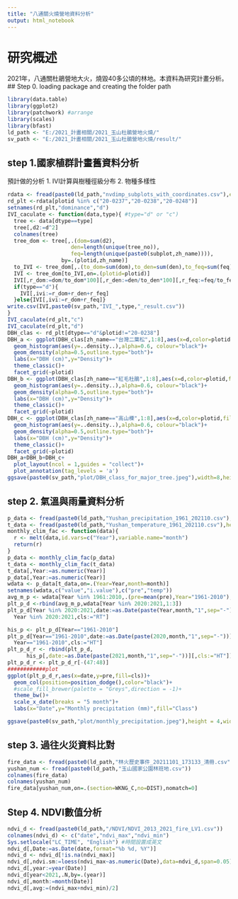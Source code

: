 ```yaml
---
title: "八通關火燒營地資料分析"
output: html_notebook
---
```

# 研究概述
2021年，八通關杜鵑營地大火，燒毀40多公頃的林地。本資料為研究計畫分析。
## Step 0. loading package and creating the folder path
```r
library(data.table)
library(ggplot2)
library(patchwork) #arrange
library(scales)
library(bfast)
ld_path <- "E:/2021_計畫相關/2021_玉山杜鵑營地火燒/"
sv_path <- "E:/2021_計畫相關/2021_玉山杜鵑營地火燒/result/"
```
## step 1.國家植群計畫舊資料分析
預計做的分析
1. IVI計算與樹種徑級分布
2. 物種多樣性 
```r
rdata <- fread(paste0(ld_path,"nvdimp_subplots_with_coordinates.csv"),encoding ="UTF-8")
rd_plt <-rdata[plotid %in% c("20-0237","20-0238","20-0248")] 
setnames(rd_plt,"dominance","d")
IVI_caculate <- function(data,type){ #type="d" or "c")
  tree <- data[dtype==type]
  tree[,d2:=d^2]
  colnames(tree)
  tree_dom <- tree[,.(dom=sum(d2),
                    den=length(unique(tree_no)),
                    feq=length(unique(paste0(subplot,zh_name)))),
                 by=.(plotid,zh_name)]
  to_IVI <- tree_dom[,.(to_dom=sum(dom),to_den=sum(den),to_feq=sum(feq)),by=.(plotid)]
  IVI <- tree_dom[to_IVI,on=.(plotid=plotid)]
  IVI[,r_dom:=dom/to_dom*100][,r_den:=den/to_den*100][,r_feq:=feq/to_feq*100]
  if(type=="d"){
    IVI[,ivi:=r_dom+r_den+r_feq]
  }else{IVI[,ivi:=r_dom+r_feq]}
write.csv(IVI,paste0(sv_path,"IVI_",type,"_result.csv"))
}
IVI_caculate(rd_plt,"c")
IVI_caculate(rd_plt,"d")
DBH_clas <- rd_plt[dtype=="d"&plotid!="20-0238"]
DBH_a <- ggplot(DBH_clas[zh_name=="台灣二葉松",1:8],aes(x=d,color=plotid,fill=plotid))+
  geom_histogram(aes(y=..density..),alpha=0.6, colour="black")+
  geom_density(alpha=0.5,outline.type="both")+
  labs(x="DBH (cm)",y="Density")+
  theme_classic()+
  facet_grid(~plotid)
DBH_b <- ggplot(DBH_clas[zh_name=="紅毛杜鵑",1:8],aes(x=d,color=plotid,fill=plotid))+
  geom_histogram(aes(y=..density..),alpha=0.6, colour="black")+
  geom_density(alpha=0.5,outline.type="both")+
  labs(x="DBH (cm)",y="Density")+
  theme_classic()+
  facet_grid(~plotid)
DBH_c <- ggplot(DBH_clas[zh_name=="高山櫟",1:8],aes(x=d,color=plotid,fill=plotid))+
  geom_histogram(aes(y=..density..),alpha=0.6, colour="black")+
  geom_density(alpha=0.5,outline.type="both")+
  labs(x="DBH (cm)",y="Density")+
  theme_classic()+
  facet_grid(~plotid) 
DBH_a+DBH_b+DBH_c+
  plot_layout(ncol = 1,guides = "collect")+
  plot_annotation(tag_levels = 'a')
ggsave(paste0(sv_path,"plot/DBH_class_for_major_tree.jpeg"),width=8,height=10,dpi=600)
```
## step 2. 氣溫與雨量資料分析
```r
p_data <- fread(paste0(ld_path,"Yushan_precipitation_1961_202110.csv"),header = TRUE)
t_data <- fread(paste0(ld_path,"Yushan_temperature_1961_202110.csv"),header = TRUE)
monthly_clim_fac <- function(data){
  r <- melt(data,id.vars=c("Year"),variable.name="month")
  return(r)
}
p_data <- monthly_clim_fac(p_data)
t_data <- monthly_clim_fac(t_data)
t_data[,Year:=as.numeric(Year)]
p_data[,Year:=as.numeric(Year)]
wdata <- p_data[t_data,on=.(Year=Year,month=month)]
setnames(wdata,c("value","i.value"),c("pre","temp"))
avg_m_p <- wdata[Year %in% 1961:2010,.(pre=mean(pre),Year="1961-2010"),by=.(month)]
plt_p_d <-rbind(avg_m_p,wdata[Year %in% 2020:2021,1:3])
plt_p_d[Year %in% 2020:2021,date:=as.Date(paste(Year,month,"1",sep="-"))][
  Year %in% 2020:2021,cls:="RT"]

his_p <- plt_p_d[Year=="1961-2010"]
plt_p_d[Year=="1961-2010",date:=as.Date(paste(2020,month,"1",sep="-"))][
  Year=="1961-2010",cls:="HT"]
plt_p_d_r <- rbind(plt_p_d,
      his_p[,date:=as.Date(paste(2021,month,"1",sep="-"))][,cls:="HT"])
plt_p_d_r <- plt_p_d_r[-(47:48)]
############plot
ggplot(plt_p_d_r,aes(x=date,y=pre,fill=cls))+
  geom_col(position=position_dodge(),color="black")+
  #scale_fill_brewer(palette = "Greys",direction = -1)+
  theme_bw()+
  scale_x_date(breaks = "5 month")+
  labs(x="Date",y="Monthly precipitation (mm)",fill="Class")

ggsave(paste0(sv_path,"plot/monthly_precipitation.jpeg"),height = 4,width=8,dpi=600)
```
## step 3. 過往火災資料比對

```r
fire_data <- fread(paste0(ld_path,"林火歷史事件_20211101_173133_清冊.csv"))
yushan_num <- fread(paste0(ld_path,"玉山國家公園林班地.csv"))
colnames(fire_data)
colnames(yushan_num)
fire_data[yushan_num,on=.(section=WKNG_C,no=DIST),nomatch=0]

```

## Step 4. NDVI數值分析
```r
ndvi_d <- fread(paste0(ld_path,"/NDVI/NDVI_2013_2021_fire_LV1.csv"))
colnames(ndvi_d) <- c("date","ndvi_max","ndvi_min") 
Sys.setlocale("LC_TIME", "English") #時間設置成英文
ndvi_d[,Date:=as.Date(date,format="%b %d, %Y")]
ndvi_d <- ndvi_d[!is.na(ndvi_max)]
ndvi_d[,ndvi.sm:=loess(ndvi_max~as.numeric(Date),data=ndvi_d,span=0.05)$fit]
ndvi_d[,year:=year(Date)]
ndvi_d[year<2021,.N,by=.(year)]
ndvi_d[,month:=month(Date)]
ndvi_d[,avg:=(ndvi_max+ndvi_min)/2]

```

